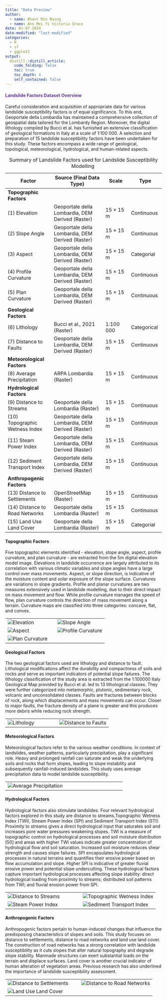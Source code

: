```yaml
---
title: "Data Preview"
author:
  - name: Khant Min Naing
  - name: Ann Mei Yi Victoria Grace
date: 01-07-2024 
date-modified: "last-modified"
categories:
  - R
  - sf
  - ggplot2
output:
  distill::distill_article:
    code_folding: false
    toc: true
    toc_depth: 4
    self_contained: false
---
```


::: {style="color: #603494;"}
#### **Landslide Factors Dataset Overview** {style="color: #603494;"}
:::

Careful consideration and acquisition of appropriate data for various landslide susceptibility factors is of equal significance. To this end, Geoportale della Lombardia has maintained a comprehensive collection of geospatial data tailored for the Lombardy Region. Moreover, the digital lithology compiled by Bucci et al. has furnished an extensive classification of geological formations in Italy at a scale of 1:100 000. A selection and preparation of 15 landslide susceptibility factors have been undertaken for this study. These factors encompass a wide range of geological, topological, meteorological, hydrological, and human-related aspects.

| Factor                            | Source (Final Data Type)                          | Scale       | Type         |
|----------------------|-------------------------|-------------|-------------|
| **Topographic Factors**           |                                                   |             |              |
| \(1\) Elevation                   | Geoportale della Lombardia, DEM Derived (Raster)  | 15 × 15 m   | Continuous   |
| \(2\) Slope Angle                 | Geoportale della Lombardia, DEM Derived (Raster)  | 15 × 15 m   | Continuous   |
| \(3\) Aspect                      | Geoportale della Lombardia, DEM Derived (Raster)  | 15 × 15 m   | Categorial   |
| \(4\) Profile Curvature           | Geoportale della Lombardia, DEM Derived (Raster)  | 15 × 15 m   | Continuous   |
| \(5\) Plan Curvature              | Geoportale della Lombardia, DEM Derived (Raster)  | 15 × 15 m   | Continuous   |
| **Geological Factors**            |                                                   |             |              |
| \(6\) Lithology                   | Bucci et al., 2021 (Raster)                       | 1:100 000   | Categorical  |
| \(7\) Distance to Faults          | Geoportale della Lombardia, DEM Derived (Raster)  | 15 × 15 m   | Continuous   |
| **Meteorological Factors**        |                                                   |             |              |
| \(8\) Average Precipitation       | ARPA Lombardia (Raster)                           | 15 × 15 m   | Continuous   |
| **Hydrological Factors**          |                                                   |             |              |
| \(9\) Distance to Streams         | Geoportale della Lombardia (Raster)               | 15 × 15 m   | Continuous   |
| \(10\) Topographic Wetness Index  | Geoportale della Lombardia, DEM Derived (Raster)  | 15 × 15 m   | Continuous   |
| \(11\) Steam Power Index          | Geoportale della Lombardia, DEM Derived (Raster)  | 15 × 15 m   | Continuous   |
| \(12\) Sediment Transport Index   | Geoportale della Lombardia, DEM Derived (Raster)  | 15 × 15 m   | Continuous   |
| **Anthropogenic Factors**         |                                                   |             |              |
| \(13\) Distance to Settlements    | OpenStreetMap (Raster)                            | 15 × 15 m   | Continuous   |
| \(14\) Distance to Road Networks  | Geoportale della Lombardia (Raster)               | 15 × 15 m   | Continuous   |
| \(15\) Land Use Land Cover        | Geoportale della Lombardia (Raster)               | 15 × 15 m   | Categorial   |

: Summary of Landslide Factors used for Landslide Susceptibility Modelling 

#### Topographic Factors

Five topographic elements identified - elevation, slope angle, aspect, profile curvature, and plan curvature - are extracted from the 5m digital elevation model image. Elevations in landslide occurrence are largely attributed to its correlation with various climatic variables and slope angles have a large control over mass movements. Aspect, or slope direction, is indicative of the moisture content and solar exposure of the slope surface. Curvatures are variations in slope gradients. Profile and planar curvatures are two measures extensively used in landslide modelling, due to their direct impact on mass movement and flow. While profile curvature manages the speed of flow, plan curvature controls the direction of mass movement along a terrain. Curvature maps are classified into three categories: concave, flat, and convex.

|                                                                       |                                                                                |
|------------------------------------|------------------------------------|
| ![Elevation](images/elevation_m-01.png){alt="Elevation"}              | ![Slope Angle](images/slope_degree-01.png){alt="Slope Angle"}                  |
| ![Aspect](images/aspect-01.png){alt="Aspect"}                         | ![Profile Curvature](images/profile_curvature-01.png){alt="Profile Curvature"} |
| ![Plan Curvature](images/plan_curvature-01.png){alt="Plan Curvature"} |                                                                                |

#### Geological Factors

The two geological factors used are lithology and distance to fault. Lithological modifications affect the durability and compactness of soils and rocks and serve as important indicators of potential slope failures. The lithology classification of the study area is ​extracted from the​ 1:100000 Italy ​Geological Map​ provided by Bucci et al. led to 13 lithological classes. They were further categorized into metamorphic, plutonic, sedimentary rock, volcanic and unconsolidated classes. Faults are fractures between blocks of rock, along which displacements and mass movements can occur. Closer to major faults, the fracture density of a plane is greater and this produces more debris while reducing rock strength.

|                                                        |                                                                               |
|------------------------------------|------------------------------------|
| ![Lithology](images/lithology-01.png){alt="Lithology"} | ![Distance to Faults](images/distance_fault-01.png){alt="Distance to Faults"} |

#### Meteorological Factors

Meteorological factors refer to the various weather conditions. In context of landslides, weather patterns, particularly precipitation, play a significant role. Heavy and prolonged rainfall can saturate and weak the underlying soils and rocks that form slopes, leading to slope instability and subsequently rainfall-induced landslides. This study uses average precipitation data to model landslide susceptibility.

|                                                                                    |     |
|-------------------------------------|-----------------------------------|
| ![Average Precipitation](images/precipitation-01.png){alt="Average Precipitation"} |     |

#### Hydrological Factors

Hydrological factors also stimulate landslides. Four relevant hydrological factors explored in this study are distance to streams, ​Topographic Wetness Index (TWI​), ​Stream Power Index (SPI​) and Sediment Transport Index (STI). Proximity to streams gives a direct hydrological input that saturates soil and increases pore water pressures weakening slopes. TWI is a measure of topographic control on hydrological processes and soil moisture distribution \[50\] and areas with higher TWI values indicate greater concentration of hydrological flow and soil saturation. Increased soil moisture reduces shear strength and causes slope failures. SPI encapsulates hydrological​ processes in natural terrains and quantifies their erosive power based on flow accumulation and slope. Higher SPI is indicative of greater fluvial erosive power and potential slope undercutting. These hydrological factors capture important hydrological processes affecting slope stability: direct hydrological loading from proximity to streams; distributed soil patterns from TWI; and fluvial erosion power from SPI.

|                                                                                   |                                                                                  |
|------------------------------------|------------------------------------|
| ![Distance to Streams](images/distance_streams-01.png){alt="Distance to Streams"} | ![Topographic Wetness Index](images/twi-01.png){alt="Topographic Wetness Index"} |
| ![Steam Power Index](images/spi-01.png){alt="Steam Power Index"}                  | ![Sediment Transport Index](images/sti-01.png){alt="Sediment Transport Index"}   |

#### Anthropogenic Factors

Anthropogenic factors pertain to human-induced changes that influence the predisposing characteristics of slopes and soils. This study focuses on distance to settlements, distance to road networks and ​land use land cover. The​ construction of road networks has a strong correlation with landslide susceptibility as it cuts slopes that alter natural topography and degrade slope stability. Manmade structures can exert substantial loads on the terrain and displace surfaces. Land cover is another crucial indicator of human alteration of vegetation areas. Previous research has also underlined the importance of landslide susceptibility assessment.  

|                                                               |                                                           |
|------------------------------------|------------------------------------|
| ![Distance to Settlements](images/distance_settlement-01.png) | ![Distance to Road Networks](images/distance_road-01.png) |
| ![Land Use Land Cover](images/lulc-01.png)                    |                                                           |
